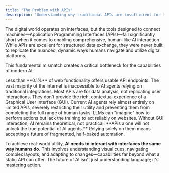 ```yaml
---
title: "The Problem with APIs"
description: "Understanding why traditional APIs are insufficient for the next generation of AI agents and human-like interaction."
---
```


The digital world operates on interfaces, but the tools designed to connect machines—Application Programming Interfaces (APIs)—fall significantly short when it comes to enabling comprehensive, human-like AI interaction. While APIs are excellent for structured data exchange, they were never built to replicate the nuanced, dynamic ways humans navigate and utilize digital platforms.

This fundamental mismatch creates a critical bottleneck for the capabilities of modern AI.

<CardGroup cols={2}>
  <Card title="Limited Reach" icon="link-slash">
    Less than **0.1%** of web functionality offers usable API endpoints. The vast majority of the internet is inaccessible to AI agents relying on traditional integrations.
  </Card>
  <Card title="Design Mismatch" icon="puzzle-piece">
    Most APIs are for data analysis, not replicating user interactions. They don't provide the rich, contextual experience of a Graphical User Interface (GUI).
  </Card>
  <Card title="Bottleneck for AI" icon="robot">
    Current AI agents rely almost entirely on limited APIs, severely restricting their utility and preventing them from completing the full range of human tasks.
  </Card>
  <Card title="The 'Imagine' Problem" icon="lightbulb-slash">
    LLMs can "imagine" how to perform actions but lack the training to act reliably on websites. Without GUI interaction, AI remains theoretical, not practical.
  </Card>
</CardGroup>

<Warning>
  **APIs alone will not unlock the true potential of AI agents.** Relying solely on them means accepting a future of fragmented, half-baked automation.
</Warning>

To achieve real-world utility, **AI needs to interact with interfaces the same way humans do.** This involves understanding visual cues, navigating complex layouts, and adapting to changes—capabilities far beyond what a static API can offer. The future of AI isn't just understanding language; it's mastering action.